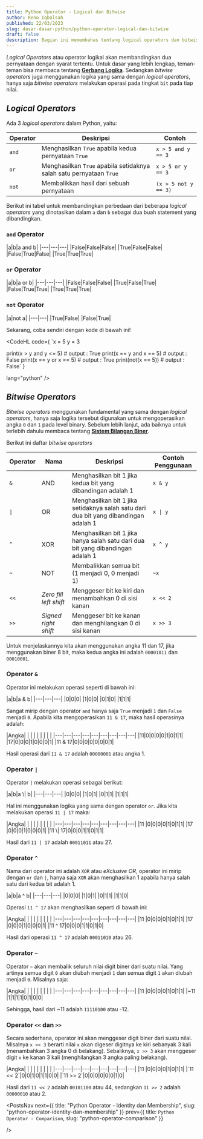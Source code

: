 ```yaml
---
title: Python Operator - Logical dan Bitwise
author: Reno Iqbalsah
published: 22/03/2023
slug: dasar-dasar-python/python-operator-logical-dan-bitwise
draft: false
description: Bagian ini memembahas tentang logical operators dan bitwise operators dalam bahasa pemrograman Python
---
```



_Logical Operators_ atau operator logikal akan membandingkan dua pernyataan dengan syarat tertentu. Untuk dasar yang lebih lengkap, teman-teman bisa membaca tentang [**Gerbang Logika**](https://id.wikipedia.org/wiki/Gerbang_logika).
Sedangkan _bitwise operators_ juga menggunakan logika yang sama dengan _logical operators_, hanya saja _bitwise operators_ melakukan operasi pada tingkat `bit` pada tiap nilai.

## _Logical Operators_

Ada 3 _logical operators_ dalam Python, yaitu:

|Operator|Deskripsi|Contoh|
|---|---|---|
|`and`|Menghasilkan `True` apabila kedua pernyataan `True`|`x > 5 and y == 3`|
|`or`|Menghasilkan `True` apabila setidaknya salah satu pernyataan `True`|`x > 5 or y == 3`|
|`not`|Membalikkan hasil dari sebuah pernyataan|`(x > 5 not y == 3)`|

Berikut ini tabel untuk membandingkan perbedaan dari beberapa _logical operators_ yang dinotasikan dalam `a` dan `b` sebagai
dua buah statement yang dibandingkan.

### `and` Operator

<div class="special-table"></div>
|a|b|a and b|
|---|---|---|
|False|False|False|
|True|False|False|
|False|True|False|
|True|True|True|

### `or` Operator

<div class="special-table"></div>
|a|b|a or b|
|---|---|---|
|False|False|False|
|True|False|True|
|False|True|True|
|True|True|True|

### `not` Operator

<div class="special-table"></div>
|a|not a|
|---|---|
|True|False|
|False|True|

Sekarang, coba sendiri dengan kode di bawah ini!

<CodeHL
code={
`x = 5
y = 3

print(x > y and y <= 5) # output : True
print(x == y and x == 5) # output : False
print(x == y or x == 5) # output : True
print(not(x == 5)) # output : False`
}

lang="python"
/>

## _Bitwise Operators_

_Bitwise operators_ menggunakan fundamental yang sama dengan _logical operators_, hanya saja logika tersebut digunakan untuk mengoperasikan angka `0` dan `1` pada 
level binary. Sebelum lebih lanjut, ada baiknya untuk terlebih dahulu membaca tentang [**Sistem Bilangan Biner**](https://id.wikipedia.org/wiki/Sistem_bilangan_biner).

Berikut ini daftar _bitwise operators_

|Operator|Nama|Deskripsi|Contoh Penggunaan|
|---|---|---|---|
|`&`|AND|Menghasilkan bit 1 jika kedua bit yang dibandingan adalah 1|`x & y`|
|`\|`|OR|Menghasilkan bit 1 jika setidaknya salah satu dari dua bit yang dibandingan adalah 1|`x \| y`|
|`^`|XOR|Menghasilkan bit 1 jika hanya salah satu dari dua bit yang dibandingan adalah 1|`x ^ y`|
|`~`|NOT|Membalikkan semua bit (1 menjadi 0, 0 menjadi 1)|`~x`|
|`<<`|_Zero fill left shift_|Menggeser bit ke kiri dan menambahkan 0 di sisi kanan|`x << 2`|
|`>>`|_Signed right shift_|Menggeser bit ke kanan dan menghilangkan 0 di sisi kanan|`x >> 3`|

Untuk menjelaskannya kita akan menggunakan angka 11 dan 17, jika menggunakan biner 8 bit, maka kedua angka ini adalah `00001011` dan `00010001`.

### Operator `&`

Operator ini melakukan operasi seperti di bawah ini:

<div class="special-table"></div>
|a|b|a & b|
|---|---|---|
|0|0|0|
|1|0|0|
|0|1|0|
|1|1|1|

Sangat mirip dengan operator `and` hanya saja `True` menjadi `1` dan `False` menjadi `0`. Apabila kita mengoperasikan `11 & 17`, maka hasil operasinya adalah:

<div class="special-table"></div>
|Angka| | | | | | | | |
|---|---|---|---|---|---|---|---|---|
|11|0|0|0|0|1|0|1|1|
|17|0|0|0|1|0|0|0|1|
|11 & 17|0|0|0|0|0|0|0|1|

Hasil operasi dari `11 & 17` adalah `00000001` atau angka 1.

### Operator `|`

Operator `|` melakukan operasi sebagai berikut:

<div class="special-table"></div>
|a|b|a \| b|
|---|---|---|
|0|0|0|
|1|0|1|
|0|1|1|
|1|1|1|

Hal ini menggunakan logika yang sama dengan operator `or`. Jika kita melakukan operasi `11 | 17` maka:

<div class="special-table"></div>
|Angka| | | | | | | | |
|---|---|---|---|---|---|---|---|---|
|11      |0|0|0|0|1|0|1|1|
|17      |0|0|0|1|0|0|0|1|
|11 \| 17|0|0|0|1|1|0|1|1|

Hasil dari `11 | 17` adalah `00011011` atau 27.

### Operator `^`

Nama dari operator ini adalah `XOR` atau _eXclusive OR_, operator ini mirip dengan `or` dan `|`, hanya saja `XOR` akan menghasilkan 1 apabila hanya salah satu dari 
kedua bit adalah 1.

<div class="special-table"></div>
|a|b|a ^ b|
|---|---|---|
|0|0|0|
|1|0|1|
|0|1|1|
|1|1|0|

Operasi `11 ^ 17` akan menghasilkan seperti di bawah ini:

<div class="special-table"></div>
|Angka| | | | | | | | |
|---|---|---|---|---|---|---|---|---|
|11     |0|0|0|0|1|0|1|1|
|17     |0|0|0|1|0|0|0|1|
|11 ^ 17|0|0|0|1|1|0|1|0|

Hasil dari operasi `11 ^ 17` adalah `00011010` atau 26.

### Operator `~`

Operator `~` akan membalik seluruh nilai digit biner dari suatu nilai. Yang artinya semua digit `0` akan diubah menjadi `1` dan semua digit `1` akan diubah menjadi `0`. Misalnya saja:

<div class="special-table"></div>
|Angka| | | | | | | | |
|---|---|---|---|---|---|---|---|---|
|11     |0|0|0|0|1|0|1|1|
|~11    |1|1|1|1|0|1|0|0|

Sehingga, hasil dari ~11 adalah `11110100` atau -12.

### Operator `<<` dan `>>`

Secara sederhana, operator ini akan menggeser digit biner dari suatu nilai. Misalnya `x << 3` berarti nilai `x` akan digeser digitnya ke kiri sebanyak 3 kali (menambahkan 3 angka 0 di belakang).
Sebaliknya, `x >> 3` akan menggeser digit `x` ke kanan 3 kali (menghilangkan 3 angka paling belakang).

<div class="special-table"></div>
|Angka| | | | | | | | |
|---|---|---|---|---|---|---|---|---|
|11       |0|0|0|0|1|0|1|1|
|`11 << 2`|0|0|1|0|1|1|0|0|
|`11 >> 2`|0|0|0|0|0|0|1|0|

Hasil dari `11 << 2` adalah `00101100` atau 44, sedangkan `11 >> 2` adalah `00000010` atau 2.

<PostsNav
  next={{
    title: "Python Operator - Identity dan Membership",
    slug: "python-operator-identity-dan-membership"
  }}
  prev={{
    title: `Python Operator - Comparison`,
    slug: "python-operator-comparison"
  }}
  
/>